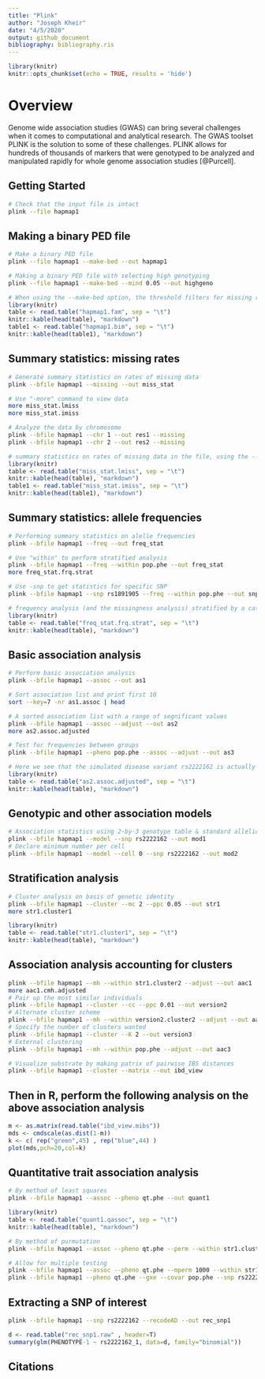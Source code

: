 ```yaml
---
title: "Plink"
author: "Joseph Kheir"
date: "4/5/2020"
output: github_document
bibliography: bibliography.ris
---
```


```r
library(knitr)
knitr::opts_chunk$set(echo = TRUE, results = 'hide')
```
# Overview
Genome wide association studies (GWAS) can bring several challenges when it comes to computational and analytical research. The GWAS toolset PLINK is the solution to some of these challenges. PLINK allows for hundreds of thousands of markers that were genotyped to be analyzed and manipulated rapidly for whole genome association studies [@Purcell].

## Getting Started
```bash
# Check that the input file is intact
plink --file hapmap1
```

## Making a binary PED file
```bash
# Make a binary PED file
plink --file hapmap1 --make-bed --out hapmap1

# Making a binary PED file with selecting high genotyping
plink --file hapmap1 --make-bed --mind 0.05 --out highgeno
```
```r
# When using the --make-bed option, the threshold filters for missing rates and allele frequency were automatically set to exclude nobody
library(knitr)
table <- read.table("hapmap1.fam", sep = "\t")
knitr::kable(head(table), "markdown")
table1 <- read.table("hapmap1.bim", sep = "\t")
knitr::kable(head(table1), "markdown")
```

## Summary statistics: missing rates
```bash
# Generate summary statistics on rates of missing data
plink --bfile hapmap1 --missing --out miss_stat

# Use "-more" command to view data
more miss_stat.lmiss
more miss_stat.imiss

# Analyze the data by chromosome
plink --bfile hapmap1 --chr 1 --out res1 --missing
plink --bfile hapmap1 --chr 2 --out res2 --missing
```
```r
# summary statistics on rates of missing data in the file, using the --missing option
library(knitr)
table <- read.table("miss_stat.lmiss", sep = "\t")
knitr::kable(head(table), "markdown")
table1 <- read.table("miss_stat.imiss", sep = "\t")
knitr::kable(head(table1), "markdown")
```

## Summary statistics: allele frequencies
```bash
# Performing summary statistics on alelle frequencies
plink --bfile hapmap1 --freq --out freq_stat

# Use "within" to perform stratified analysis
plink --bfile hapmap1 --freq --within pop.phe --out freq_stat
more freq_stat.frq.strat

# Use -snp to get statistics for specific SNP
plink --bfile hapmap1 --snp rs1891905 --freq --within pop.phe --out snp1_frq_stat
```
```r
# frequency analysis (and the missingness analysis) stratified by a categorical, cluster variable
library(knitr)
table <- read.table("freq_stat.frq.strat", sep = "\t")
knitr::kable(head(table), "markdown")
```

## Basic association analysis
```bash
# Perform basic association analysis
plink --bfile hapmap1 --assoc --out as1

# Sort association list and print first 10
sort --key=7 -nr as1.assoc | head

# A sorted association list with a range of segnificant values
plink --bfile hapmap1 --assoc --adjust --out as2
more as2.assoc.adjusted

# Test for frequencies between groups
plink --bfile hapmap1 --pheno pop.phe --assoc --adjust --out as3
```
```r
# Here we see that the simulated disease variant rs2222162 is actually the second most significant SNP in the list, with a large difference in allele frequencies of 0.28 in cases versus 0.62 in controls
library(knitr)
table <- read.table("as2.assoc.adjusted", sep = "\t")
knitr::kable(head(table), "markdown")
```

## Genotypic and other association models
```bash
# Association statistics using 2-by-3 genotype table & standard allelic test using mode1
plink --bfile hapmap1 --model --snp rs2222162 --out mod1
# Declare minimum number per cell
plink --bfile hapmap1 --model --cell 0 --snp rs2222162 --out mod2
```

## Stratification analysis
```bash
# Cluster analysis on basis of genetic identity
plink --bfile hapmap1 --cluster --mc 2 --ppc 0.05 --out str1
more str1.cluster1
```
```r
library(knitr)
table <- read.table("str1.cluster1", sep = "\t")
knitr::kable(head(table), "markdown")
```

## Association analysis accounting for clusters
```bash
plink --bfile hapmap1 --mh --within str1.cluster2 --adjust --out aac1
more aac1.cmh.adjusted
# Pair up the most similar individuals
plink --bfile hapmap1 --cluster --cc --ppc 0.01 --out version2
# Alternate cluster scheme
plink --bfile hapmap1 --mh --within version2.cluster2 --adjust --out aac2
# Specify the number of clusters wanted
plink --bfile hapmap1 --cluster --K 2 --out version3
# External clustering
plink --bfile hapmap1 --mh --within pop.phe --adjust --out aac3

# Visualize substrate by making patrix of pairwise IBS distances
plink --bfile hapmap1 --cluster --matrix --out ibd_view
```
## Then in R, perform the following analysis on the above association analysis
```r
m <- as.matrix(read.table("ibd_view.mibs"))
mds <- cmdscale(as.dist(1-m))
k <- c( rep("green",45) , rep("blue",44) )
plot(mds,pch=20,col=k)
```

## Quantitative trait association analysis
```bash
# By method of least squares
plink --bfile hapmap1 --assoc --pheno qt.phe --out quant1
```
```r
library(knitr)
table <- read.table("quant1.qassoc", sep = "\t")
knitr::kable(head(table), "markdown") 
```
```bash
# By method of purmutation
plink --bfile hapmap1 --assoc --pheno qt.phe --perm --within str1.cluster2 --out quant2
```
```bash
# Allow for multiple testing
plink --bfile hapmap1 --assoc --pheno qt.phe --mperm 1000 --within str1.cluster2 --out quant3
plink --bfile hapmap1 --pheno qt.phe --gxe --covar pop.phe --snp rs2222162 --out quant3
```

## Extracting a SNP of interest
```bash
plink --bfile hapmap1 --snp rs2222162 --recodeAD --out rec_snp1
```
```r
d <- read.table("rec_snp1.raw" , header=T)
summary(glm(PHENOTYPE-1 ~ rs2222162_1, data=d, family="binomial"))
```

## Citations
